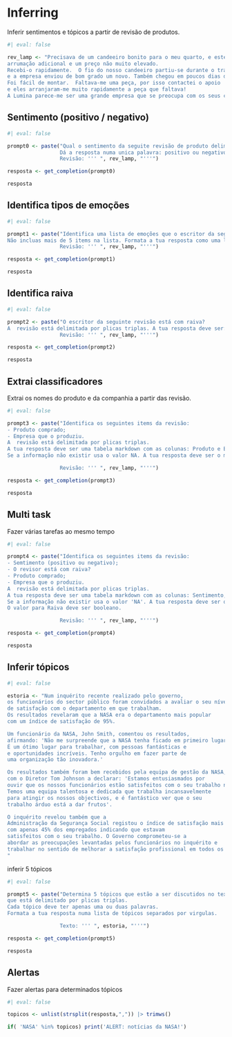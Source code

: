 # Inferring

Inferir sentimentos e tópicos a partir de revisão de produtos.

```r
#| eval: false

rev_lamp <- "Precisava de um candeeiro bonito para o meu quarto, e este tinha 
arrumação adicional e um preço não muito elevado. 
Recebi-o rapidamente.  O fio do nosso candeeiro partiu-se durante o trasnporte 
e a empresa enviou de bom grado um novo. Também chegou em poucos dias depois. 
Foi fácil de montar.  Faltava-me uma peça, por isso contactei o apoio 
e eles arranjaram-me muito rapidamente a peça que faltava! 
A Lumina parece-me ser uma grande empresa que se preocupa com os seus clientes e produtos!!"

```

## Sentimento (positivo / negativo)

```r
#| eval: false

prompt0 <- paste("Qual o sentimento da seguite revisão de produto delimitada por plicas triplas?
                 Dá a resposta numa unica palavra: positivo ou negativo.
                 Revisão: ''' ", rev_lamp, "'''")

resposta <- get_completion(prompt0)

resposta

```

## Identifica tipos de emoções

```r
#| eval: false

prompt1 <- paste("Identifica uma lista de emoções que o escritor da seguinte revisão expressou.
Não incluas mais de 5 items na lista. Formata a tua resposta como uma lista de palavras separadas por virgulas.
                 Revisão: ''' ", rev_lamp, "'''")

resposta <- get_completion(prompt1)

resposta

```

## Identifica raiva

```r
#| eval: false

prompt2 <- paste("O escritor da seguinte revisão está com raiva? 
A  revisão está delimitada por plicas triplas. A tua resposta deve ser: sim ou não.
                 Revisão: ''' ", rev_lamp, "'''")

resposta <- get_completion(prompt2)

resposta

```
## Extrai classificadores

Extrai os nomes do produto e da companhia a partir das revisão.

```r
#| eval: false

prompt3 <- paste("Identifica os seguintes items da revisão:
- Produto comprado;
- Empresa que o produziu. 
A  revisão está delimitada por plicas triplas. 
A tua resposta deve ser uma tabela markdown com as colunas: Produto e Empresa.
Se a informação não existir usa o valor NA. A tua resposta deve ser o mais curta possível.

                 Revisão: ''' ", rev_lamp, "'''")

resposta <- get_completion(prompt3)

resposta

```

## Multi task

Fazer várias tarefas ao mesmo tempo

```r
#| eval: false

prompt4 <- paste("Identifica os seguintes items da revisão:
- Semtimento (positivo ou negativo);
- O revisor está com raiva?
- Produto comprado;
- Empresa que o produziu. 
A  revisão está delimitada por plicas triplas. 
A tua resposta deve ser uma tabela markdown com as colunas: Sentimento, Raiva, Produto e Empresa.
Se a informação não existir usa o valor 'NA'. A tua resposta deve ser o mais curta possível.
O valor para Raiva deve ser booleano.

                 Revisão: ''' ", rev_lamp, "'''")

resposta <- get_completion(prompt4)

resposta

```


## Inferir tópicos

```r
#| eval: false

estoria <- "Num inquérito recente realizado pelo governo, 
os funcionários do sector público foram convidados a avaliar o seu nível de 
de satisfação com o departamento em que trabalham. 
Os resultados revelaram que a NASA era o departamento mais popular 
com um índice de satisfação de 95%.

Um funcionário da NASA, John Smith, comentou os resultados, 
afirmando: 'Não me surpreende que a NASA tenha ficado em primeiro lugar. 
É um ótimo lugar para trabalhar, com pessoas fantásticas e 
e oportunidades incríveis. Tenho orgulho em fazer parte de 
uma organização tão inovadora.'

Os resultados também foram bem recebidos pela equipa de gestão da NASA, 
com o Diretor Tom Johnson a declarar: 'Estamos entusiasmados por 
ouvir que os nossos funcionários estão satisfeitos com o seu trabalho na NASA. 
Temos uma equipa talentosa e dedicada que trabalha incansavelmente 
para atingir os nossos objectivos, e é fantástico ver que o seu 
trabalho árduo está a dar frutos'.

O inquérito revelou também que a 
Administração da Segurança Social registou o índice de satisfação mais baixo 
com apenas 45% dos empregados indicando que estavam 
satisfeitos com o seu trabalho. O Governo comprometeu-se a 
abordar as preocupações levantadas pelos funcionários no inquérito e 
trabalhar no sentido de melhorar a satisfação profissional em todos os departamentos.
"

```

inferir 5 tópicos

```r
#| eval: false

prompt5 <- paste("Determina 5 tópicos que estão a ser discutidos no texto seguinte 
que está delimitado por plicas triplas.
Cada tópico deve ter apenas uma ou duas palavras.
Formata a tua resposta numa lista de tópicos separados por virgulas.

                 Texto: ''' ", estoria, "'''")

resposta <- get_completion(prompt5)

resposta

```

## Alertas

Fazer alertas para determinados tópicos

```r
#| eval: false

topicos <- unlist(strsplit(resposta,",")) |> trimws()

if( 'NASA' %in% topicos) print('ALERT: notícias da NASA!')

```

